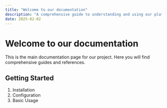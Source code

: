 ```yaml
---
title: "Welcome to our documentation"
description: "A comprehensive guide to understanding and using our platform"
date: 2025-02-02
---
```


# Welcome to our documentation

This is the main documentation page for our project. Here you will find comprehensive guides and references.

## Getting Started

1. Installation
2. Configuration
3. Basic Usage